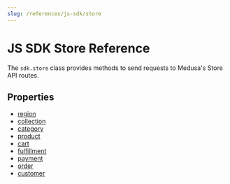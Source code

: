 ```yaml
---
slug: /references/js-sdk/store
---
```



# JS SDK Store Reference

The `sdk.store` class provides methods to send requests to Medusa's Store API routes.

## Properties

- [region](../../Store/properties/js_sdk.store.Store.region/page.mdx)
- [collection](../../Store/properties/js_sdk.store.Store.collection/page.mdx)
- [category](../../Store/properties/js_sdk.store.Store.category/page.mdx)
- [product](../../Store/properties/js_sdk.store.Store.product/page.mdx)
- [cart](../../Store/properties/js_sdk.store.Store.cart/page.mdx)
- [fulfillment](../../Store/properties/js_sdk.store.Store.fulfillment/page.mdx)
- [payment](../../Store/properties/js_sdk.store.Store.payment/page.mdx)
- [order](../../Store/properties/js_sdk.store.Store.order/page.mdx)
- [customer](../../Store/properties/js_sdk.store.Store.customer/page.mdx)
